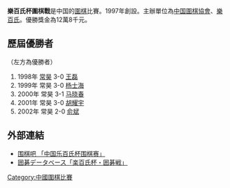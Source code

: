 {{Expand|time=2017-11-26}}

'''樂百氏杯圍棋戰'''是中国的[[圍棋|圍棋]]比賽。1997年創設。主辦單位為[[中国圍棋協會|中国圍棋協會]]、[[樂百氏|樂百氏]]。優勝獎金為12萬8千元。

==歷屆優勝者==
（左方為優勝者）
# 1998年 [[常昊|常昊]] 3-0 [[王磊_(围棋棋手)|王磊]]
# 1999年 常昊 3-0 [[杨士海|杨士海]]
# 2000年 常昊 3-1 [[马晓春|马晓春]]
# 2001年 常昊 3-0 [[胡耀宇|胡耀宇]]
# 2002年 常昊 2-0 [[俞斌|俞斌]]

==外部連結==
*[https://web.archive.org/web/20110703091008/http://www.weiqi8.com/listGame-13-1.aspx 围棋吧 「中国乐百氏杯围棋赛」]
*[https://web.archive.org/web/20040825211323/http://igo.web.infoseek.co.jp/cgi-bin/title/china/robais.htm 囲碁データベース「楽百氏杯・囲碁戦」]

{{中國圍棋比賽}}

[[Category:中國圍棋比賽|Category:中國圍棋比賽]]